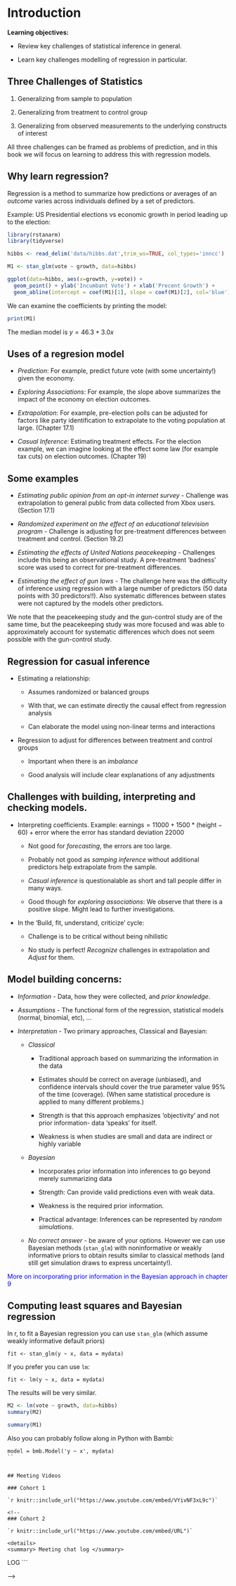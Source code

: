 # Introduction

**Learning objectives:**

- Review key challenges of statistical inference in general.

- Learn key challenges modelling of regression in particular.

## Three Challenges of Statistics

1. Generalizing from sample to population

2. Generalizing from treatment to control group 

3. Generalizing from observed measurements to the underlying constructs of interest 

All three challenges can  be framed as problems of prediction, and in this book we will focus on learning to address this with regression models.

## Why learn regression?

Regression is a method to summarize how predictions or averages of an *outcome* varies across individuals defined by a set of predictors.

Example: US Presidential elections vs economic growth in period leading up to the election:


```r
library(rstanarm)
library(tidyverse)
```

```r
hibbs <- read_delim('data/hibbs.dat',trim_ws=TRUE, col_types='inncc')

```

```r
M1 <- stan_glm(vote ~ growth, data=hibbs)
```

```r
ggplot(data=hibbs, aes(x=growth, y=vote)) +
  geom_point() + ylab('Incumbant Vote') + xlab('Precent Growth') +
  geom_abline(intercept = coef(M1)[1], slope = coef(M1)[2], col='blue')
```

We can examine the coefficients by printing the model:

```r
print(M1)
```

The median model is $y = 46.3 + 3.0x$ 

## Uses of a regresion model

- *Prediction*: For example, predict future vote (with some uncertainty!) given the economy.

- *Exploring Associations*: For example, the slope above summarizes the impact of the economy on election outcomes.

- *Extrapolation*: For example, pre-election polls can be adjusted for factors like party identification to extrapolate to the voting population at large. (Chapter 17.1)

- *Casual Inference*: Estimating treatment effects. For the election example, we can imagine looking at the effect some law (for example tax cuts) on election outcomes. (Chapter 19)

## Some examples

- *Estimating public opinion from an opt-in internet survey* - Challenge was extrapolation to general public from data collected from Xbox users. (Section 17.1)

- *Randomized experiment on the effect of an educational television program* - Challenge is adjusting for pre-treatment differences between treatment and control. (Section 19.2)

- *Estimating the effects of United Nations peacekeeping*  - Challenges include this being an observational study. A pre-treatment 'badness' score was used to correct for pre-treatment differences.

- *Estimating the effect of gun laws* - The challenge here was the difficulty of inference using regression with a
large number of predictors (50 data points with 30 predictors!!).  Also systematic differences between states were not captured by the models other predictors. 
 
We note that the peacekeeping study and the gun-control study are of the same time, but the peacekeeping study was more focused and was able to approximately account for systematic differences which does not seem possible with the gun-control study.

## Regression for casual inference

* Estimating a relationship:

   - Assumes randomized or balanced groups
   
   - With that, we can estimate directly the causal effect from regression analysis
   
   - Can elaborate the model using non-linear terms and interactions

* Regression to adjust for differences between treatment and control groups

   - Important when there is an *imbalance*
   
   - Good analysis will include clear explanations of any adjustments

## Challenges with building, interpreting and checking models.

- Interpreting coefficients. Example: $\text{earnings}=11000 + 1500*(\text{height}-60) + \text{error}$ where the error has standard deviation $22000$

    - Not good for *forecasting*, the errors are too large.
    
    - Probably not good as *samping inference* without additional predictors help extrapolate from the sample. 
    
    - *Casual inference* is questionalable as short and tall people differ in many ways.
    
    - Good though for *exploring associations*: We observe that there is a positive slope. Might lead to further investigations.
   

- In the 'Build, fit, understand, criticize' cycle:

    - Challenge is to be critical without being nihilistic
    
    - No study is perfect! *Recognize* challenges in extrapolation and *Adjust* for them.

## Model building concerns:

- *Information* - Data, how they were collected, and *prior knowledge*.

- *Assumptions* - The functional form of the regression, statistical models (normal, binomial, etc), ...

- *Interpretation* - Two primary approaches, Classical and Bayesian:

   - *Classical*
   
       - Traditional approach based on summarizing the information in the data
   
       - Estimates should be correct on average (unbiased), and confidence intervals should cover the true parameter value 95% of the time (coverage). (When same statistical procedure is applied to many different problems.)
       
       - Strength is that this approach emphasizes 'objectivity' and not prior information- data 'speaks' for itself.
       
       - Weakness is when studies are small and data are indirect or highly variable
   
   - *Bayesian*
   
       - Incorporates prior information into inferences to go beyond merely summarizing data
       
       - Strength: Can provide valid predictions even with weak data.
       
       - Weakness is the required prior information.  
       
       - Practical advantage: Inferences can be represented by *random simulations*. 
       
    - *No correct answer* - be aware of your options. However we can use Bayesian methods (`stan_glm`) with noninformative or weakly informative priors to obtain results similar to classical methods (and still get simulation draws to express uncertainty!).  

::: {style="color: blue;"}
More on incorporating prior information in the Bayesian approach in chapter 9
:::


## Computing least squares and Bayesian regression

In r, to fit a Bayesian regression you can use `stan_glm` (which assume weakly informative default priors)

```
fit <- stan_glm(y ~ x, data = mydata)
```

If you prefer you can use `lm`:

```
fit <- lm(y ~ x, data = mydata)
```

The results will be very similar.

```r
M2 <- lm(vote ~ growth, data=hibbs)
summary(M2)
```
```r
summary(M1)
```

Also you can probably follow along in Python with Bambi:

```
model = bmb.Model('y ~ x', mydata)
``
 

## Meeting Videos

### Cohort 1

`r knitr::include_url("https://www.youtube.com/embed/VYivNF3xL9c")`

<!--
### Cohort 2

`r knitr::include_url("https://www.youtube.com/embed/URL")`

<details>
<summary> Meeting chat log </summary>

```
LOG
```
</details>
-->
